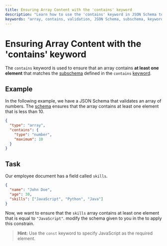 ```yaml
---
title: Ensuring Array Content with the 'contains' keyword
description: "Learn how to use the 'contains' keyword in JSON Schema to validate arrays, ensuring they contain specific elements like numbers or strings, with examples and tasks."
keywords: "array, contains, validation, JSON Schema, subschema, keyword, example, task, skills, const"
---
```


# Ensuring Array Content with the 'contains' keyword

The `contains` keyword is used to ensure that an array contains **at least one element** that matches the [subschema](https://json-schema.org/learn/glossary#subschema) defined in the `contains` [keyword](https://json-schema.org/learn/glossary#keyword).

## Example

In the following example, we have a JSON Schema that validates an array of numbers. The [schema](https://json-schema.org/learn/glossary#schema) ensures that the array contains at least one element that is less than 10.

```json
{
  "type": "array",
  "contains": {
    "type": "number",
    "maximum": 10
  }
}
```
## Task 

Our employee document has a field called `skills`. 

```json highlightLineStart={4}
{
  "name": "John Doe",
  "age": 30,
  "skills": ["JavaScript", "Python", "Java"]
}
```

Now, we want to ensure that the `skills` array contains at least one element that is equal to `"JavaScript"`. modify the schema given to you in the <SideEditorLink/> to apply this constrain.

> **Hint:** Use the `const` keyword to specify JavaScript as the required element.
